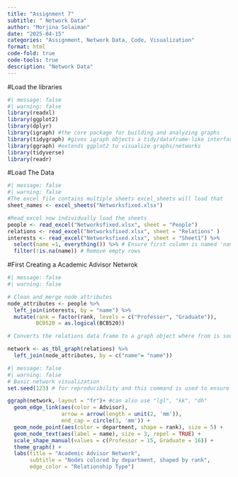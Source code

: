 ```yaml
---
title: "Assignment 7"
subtitle: " Network Data"
author: "Morjina Solaiman"
date: "2025-04-15"
categories: "Assignment, Network Data, Code, Visualization"
format: html
code-fold: true
code-tools: true
description: "Network Data"
---
```


#Load the libraries

```r
#| message: false
#| warning: false
library(readxl)
library(ggplot2)
library(dplyr)
library(igraph) #the core package for building and analyzing graphs
library(tidygraph) #gives igraph objects a tidy/dataframe-like interface
library(ggraph) #extends ggplot2 to visualize graphs/networks
library(tidyverse)
library(readr)

```

#Load The Data

```r
#| message: false
#| warning: false
#The excel file contains multiple sheets excel_sheets will load that
sheet_names <- excel_sheets("Networksfixed.xlsx")

#Read_excel now individually load the sheets
people <- read_excel("Networksfixed.xlsx", sheet = "People")
relations <- read_excel("Networksfixed.xlsx", sheet = "Relations" )
interests <- read_excel("Networksfixed.xlsx", sheet = "Sheet1") %>% 
  select(name =1, everything()) %>% # Ensure first column is named 'name'  
  filter(!is.na(name)) # Remove empty rows

```

#First Creating a Academic Advisor Netwrok

```r
#| message: false
#| warning: false

# Clean and merge node attributes
node_attributes <- people %>% 
  left_join(interests, by = "name") %>% 
  mutate(rank = factor(rank, levels = c("Professor", "Graduate")),
         BCB520 = as.logical(BCB520))

# Converts the relations data frame to a graph object where from is source nodes to is the target nodes and advisor is edge types

network <- as_tbl_graph(relations) %>% 
  left_join(node_attributes, by = c("name"= "name"))
```

```r
#| message: false
#| warning: false
# Basic network visualization
set.seed(123) # for reproducibility and this command is used to ensure reproducibility in R when your code involves random processes

ggraph(network, layout = "fr")+ #can also use "lgl", "kk", "dh"  
  geom_edge_link(aes(color = Advisor), 
                 arrow = arrow(length = unit(2, 'mm')), 
                 end_cap = circle(3, 'mm')) +
  geom_node_point(aes(color = department, shape = rank), size = 5) +
  geom_node_text(aes(label = name), size = 3, repel = TRUE) +
  scale_shape_manual(values = c(Professor = 15, Graduate = 16)) +
  theme_graph() +
  labs(title = "Academic Advisor Network",
       subtitle = "Nodes colored by department, shaped by rank",
       edge_color = "Relationship Type")
```
